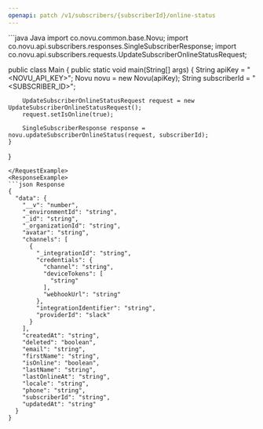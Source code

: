 ```yaml
---
openapi: patch /v1/subscribers/{subscriberId}/online-status
---
```



<ApikeyWarning />
<RequestExample>
```java Java
import co.novu.common.base.Novu;
import co.novu.api.subscribers.responses.SingleSubscriberResponse;
import co.novu.api.subscribers.requests.UpdateSubscriberOnlineStatusRequest;

public class Main {
    public static void main(String[] args) {
        String apiKey = "<NOVU_API_KEY>";
        Novu novu = new Novu(apiKey);
        String subscriberId = "<SUBSCRIBER_ID>";

        UpdateSubscriberOnlineStatusRequest request = new UpdateSubscriberOnlineStatusRequest();
        request.setIsOnline(true);

        SingleSubscriberResponse response = novu.updateSubscriberOnlineStatus(request, subscriberId);
    }
}
```
</RequestExample>
<ResponseExample>
```json Response
{
  "data": {
    "__v": "number",
    "_environmentId": "string",
    "_id": "string",
    "_organizationId": "string",
    "avatar": "string",
    "channels": [
      {
        "_integrationId": "string",
        "credentials": {
          "channel": "string",
          "deviceTokens": [
            "string"
          ],
          "webhookUrl": "string"
        },
        "integrationIdentifier": "string",
        "providerId": "slack"
      }
    ],
    "createdAt": "string",
    "deleted": "boolean",
    "email": "string",
    "firstName": "string",
    "isOnline": "boolean",
    "lastName": "string",
    "lastOnlineAt": "string",
    "locale": "string",
    "phone": "string",
    "subscriberId": "string",
    "updatedAt": "string"
  }
}
```
</ResponseExample>